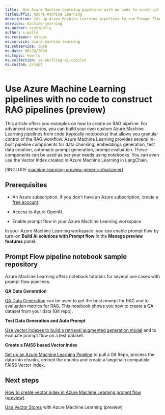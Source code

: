 ```yaml
---
title:  Use Azure Machine Learning pipelines with no code to construct RAG pipelines (preview)
titleSuffix: Azure Machine Learning
description: Set up Azure Machine Learning pipelines to run Prompt Flow models (preview)
services: machine-learning
ms.author: scottpolly
author: s-polly
ms.reviewer: balapv
ms.service: azure-machine-learning
ms.subservice: core
ms.date: 06/20/2024
ms.topic: how-to
ms.collection: ce-skilling-ai-copilot 
ms.custom: prompt
---
```



# Use Azure Machine Learning pipelines with no code to construct RAG pipelines (preview)

This article offers you examples on how to create an RAG pipeline. For advanced scenarios, you can build your own custom Azure Machine Learning pipelines from code (typically notebooks) that allows you granular control of the RAG workflow. Azure Machine Learning provides several in-built pipeline components for data chunking, embeddings generation, test data creation, automatic prompt generation, prompt evaluation. These components can be used as per your needs using notebooks. You can even use the Vector Index created in Azure Machine Learning in LangChain. 

[!INCLUDE [machine-learning-preview-generic-disclaimer](includes/machine-learning-preview-generic-disclaimer.md)]


## Prerequisites

* An Azure subscription. If you don't have an Azure subscription, create a [free account](https://azure.microsoft.com/free/).

* Access to Azure OpenAI. 

* Enable prompt flow in your Azure Machine Learning workspace

In your Azure Machine Learning workspace, you can enable prompt flow by turn-on **Build AI solutions with Prompt flow** in the **Manage preview features** panel.

## Prompt Flow pipeline notebook sample repository

Azure Machine Learning offers notebook tutorials for several use cases with prompt flow pipelines. 

**QA Data Generation** 

[QA Data Generation](https://github.com/Azure/azureml-examples/blob/main/sdk/python/generative-ai/rag/notebooks/qa_data_generation.ipynb) can be used to get the best prompt for RAG and to evaluation metrics for RAG. This notebook shows you how to create a QA dataset from your data (Git repo). 


**Test Data Generation and Auto Prompt**
 
[Use vector indexes to build a retrieval augmented generation model](https://github.com/Azure/azureml-examples/blob/main/sdk/python/generative-ai/rag/notebooks/mlindex_with_testgen.ipynb) and to evaluate prompt flow on a test dataset.

**Create a FAISS based Vector Index**

[Set up an Azure Machine Learning Pipeline](https://github.com/Azure/azureml-examples/blob/main/sdk/python/generative-ai/rag/notebooks/faiss/faiss_mlindex_with_langchain.ipynb) to pull a Git Repo, process the data into chunks, embed the chunks and create a langchain compatible FAISS Vector Index. 

## Next steps

[How to create vector index in Azure Machine Learning prompt flow (preview)](how-to-create-vector-index.md)

[Use Vector Stores](concept-vector-stores.md) with Azure Machine Learning (preview)
